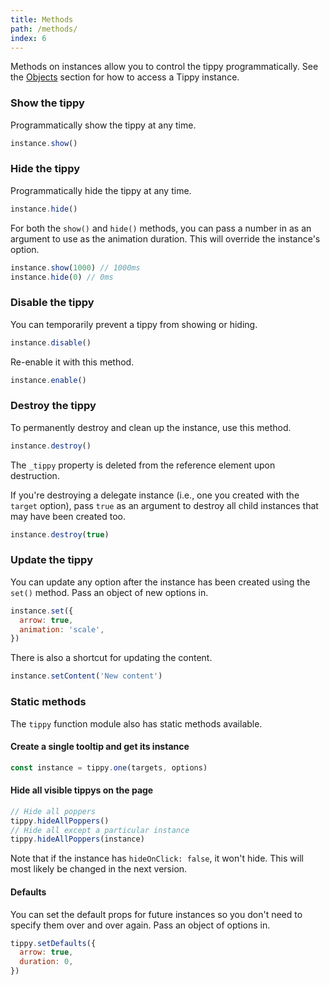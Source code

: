 ```yaml
---
title: Methods
path: /methods/
index: 6
---
```


Methods on instances allow you to control the tippy programmatically. See the
[Objects](/objects#instances) section for how to access a Tippy instance.

### Show the tippy

Programmatically show the tippy at any time.

```js
instance.show()
```

### Hide the tippy

Programmatically hide the tippy at any time.

```js
instance.hide()
```

For both the `show()` and `hide()` methods, you can pass a number in as an
argument to use as the animation duration. This will override the instance's
option.

```js
instance.show(1000) // 1000ms
instance.hide(0) // 0ms
```

### Disable the tippy

You can temporarily prevent a tippy from showing or hiding.

```js
instance.disable()
```

Re-enable it with this method.

```js
instance.enable()
```

### Destroy the tippy

To permanently destroy and clean up the instance, use this method.

```js
instance.destroy()
```

The `_tippy` property is deleted from the reference element upon destruction.

If you're destroying a delegate instance (i.e., one you created with the
`target` option), pass `true` as an argument to destroy all child instances that
may have been created too.

```js
instance.destroy(true)
```

### Update the tippy

You can update any option after the instance has been created using the `set()`
method. Pass an object of new options in.

```js
instance.set({
  arrow: true,
  animation: 'scale',
})
```

There is also a shortcut for updating the content.

```js
instance.setContent('New content')
```

### Static methods

The `tippy` function module also has static methods available.

#### Create a single tooltip and get its instance

```js
const instance = tippy.one(targets, options)
```

#### Hide all visible tippys on the page

```js
// Hide all poppers
tippy.hideAllPoppers()
// Hide all except a particular instance
tippy.hideAllPoppers(instance)
```

Note that if the instance has `hideOnClick: false`, it won't hide. This will
most likely be changed in the next version.

#### Defaults

You can set the default props for future instances so you don't need to specify
them over and over again. Pass an object of options in.

```js
tippy.setDefaults({
  arrow: true,
  duration: 0,
})
```
